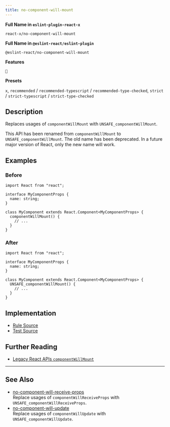 ```yaml
---
title: no-component-will-mount
---
```


**Full Name in `eslint-plugin-react-x`**

```plain copy
react-x/no-component-will-mount
```

**Full Name in `@eslint-react/eslint-plugin`**

```plain copy
@eslint-react/no-component-will-mount
```

**Features**

`🔄`

**Presets**

`x`, `recommended` / `recommended-typescript` / `recommended-type-checked`, `strict` / `strict-typescript` / `strict-type-checked`

## Description

Replaces usages of `componentWillMount` with `UNSAFE_componentWillMount`.

This API has been renamed from `componentWillMount` to `UNSAFE_componentWillMount`. The old name has been deprecated. In a future major version of React, only the new name will work.

## Examples

### Before

```tsx
import React from "react";

interface MyComponentProps {
  name: string;
}

class MyComponent extends React.Component<MyComponentProps> {
  componentWillMount() {
    // ...
  }
}
```

### After

```tsx
import React from "react";

interface MyComponentProps {
  name: string;
}

class MyComponent extends React.Component<MyComponentProps> {
  UNSAFE_componentWillMount() {
    // ...
  }
}
```

## Implementation

- [Rule Source](https://github.com/Rel1cx/eslint-react/tree/main/packages/plugins/eslint-plugin-react-x/src/rules/no-component-will-mount.ts)
- [Test Source](https://github.com/Rel1cx/eslint-react/tree/main/packages/plugins/eslint-plugin-react-x/src/rules/no-component-will-mount.spec.ts)

## Further Reading

- [Legacy React APIs `componentWillMount`](https://react.dev/reference/react/Component#componentwillmount)

---

## See Also

- [no-component-will-receive-props](./no-component-will-receive-props)\
  Replace usages of `componentWillReceiveProps` with `UNSAFE_componentWillReceiveProps`.
- [no-component-will-update](./no-component-will-update)\
  Replace usages of `componentWillUpdate` with `UNSAFE_componentWillUpdate`.
